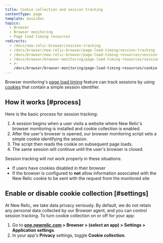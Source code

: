 ```yaml
---
title: Cookie collection and session tracking
contentType: page
template: basicDoc
topics:
  - Browser
  - Browser monitoring
  - Page load timing resources
redirects:
  - /docs/new-relic-browser/session-tracking
  - /docs/browser/new-relic-browser/page-load-timing/session-tracking
  - /docs/browser/new-relic-browser/page-load-timing-resources/session-tracking
  - /docs/browser/browser-monitoring/page-load-timing-resources/session-tracking
  - >-
    /docs/browser/browser-monitoring/page-load-timing-resources/cookie-collection-session-tracking
---
```


Browser monitoring's [page load timing](/docs/browser/new-relic-browser/page-load-timing-resources/page-load-timing-process) feature can track sessions by using [cookies](/docs/browser/new-relic-browser/page-load-timing-resources/new-relic-cookies-used-browser#jsessionid) that contain a simple session identifier.

## How it works [#process]

Here is the basic process for session tracking:

1. A session begins when a user visits a website where New Relic's browser monitoring is installed and cookie collection is enabled.
2. After the user's browser is opened, our browser monitoring script sets a simple cookie identifying the session.
3. The script then reads the cookie on subsequent page loads.
4. The same session will continue until the user's browser is closed.

Session tracking will not work properly in these situations:

* If users have cookies disabled in their browser
* If the browser is configured to **not** allow information associated with the New Relic cookie to be sent with the request from the monitored site

## Enable or disable cookie collection [#settings]

At New Relic, we take data privacy seriously. By default, we do not retain any personal data collected by our Browser agent, and you can control session tracking. To turn cookie collection on or off for your app:

1. Go to **[one.newrelic.com](https://one.newrelic.com) > Browser > (select an app) > Settings > Application settings**.
2. In your app's **Privacy** settings, toggle **Cookie collection**.
